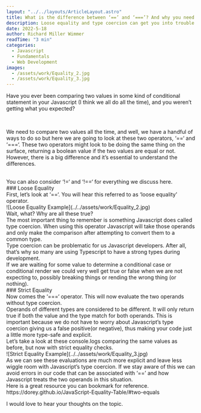 ```yaml
---
layout: "../../layouts/ArticleLayout.astro"
title: What is the difference between ‘==’ and ‘===’? And why you need to know.
description: Loose equality and type coercion can get you into trouble sometimes.
date: 2022-5-18
author: Richard Miller Wimmer
readTime: "3 min"
categories:
  - Javascript
  - Fundamentals
  - Web Development
images:
  - /assets/work/Equality_2.jpg
  - /assets/work/Equality_3.jpg
---
```


Have you ever been comparing two values in some kind of conditional statement in your Javascript (I think we all do all the time), and you weren’t getting what you expected?

<br />

We need to compare two values all the time, and well, we have a handful of ways to do so but here we are going to look at these two operators, ‘==‘ and ‘===‘. These two operators might look to be doing the same thing on the surface, returning a boolean value if the two values are equal or not. However, there is a big difference and it’s essential to understand the differences.

<br />
You can also consider ‘!=‘ and ‘!==‘ for everything we discuss here.
<br />
### Loose Equality
<br />
First, let’s look at ‘==‘. You will hear this referred to as ‘loose equality’ operator.
<br />
![Loose Equality Example](../../assets/work/Equality_2.jpg)
<br />
Wait, what? Why are all these true?
<br />
The most important thing to remember is something Javascript does called type coercion.
When using this operator Javascript will take those operands and only make the comparison
after attempting to convert them to a common type.
<br />
Type coercion can be problematic for us Javascript developers. After all, that’s
why so many are using Typescript to have a strong types during development.
<br />
If we are waiting for some value to determine a conditional case or conditional render
we could very well get true or false when we are not expecting to, possibly breaking
things or rending the wrong thing (or nothing).
<br />
### Strict Equality
<br />
Now comes the ‘===‘ operator. This will now evaluate the two operands without type
coercion.
<br />
Operands of different types are considered to be different. It will only return true
if both the value and the type match for both operands. This is important because
we do not have to worry about Javascript’s type coercion giving us a false positive(or
negative), thus making your code just a little more type-safe and explicit.
<br />
Let’s take a look at these console.logs comparing the same values as before, but
now with strict equality checks.
<br />
![Strict Equality Example](../../assets/work/Equality_3.jpg)
<br />
As we can see these evaluations are much more explicit and leave less wiggle room
with Javascript’s type coercion. If we stay aware of this we can avoid errors in
our code that can be associated with ‘==’ and how Javascript treats the two operands
in this situation.
<br />
Here is a great resource you can bookmark for reference. https://dorey.github.io/JavaScript-Equality-Table/#two-equals
<br />

I would love to hear your thoughts on the topic.
